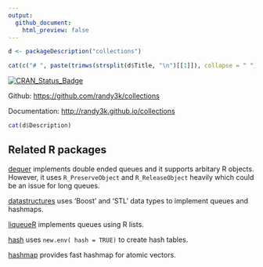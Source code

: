 ```yaml
---
output:
  github_document:
    html_preview: false
---
```

<!-- README.md is generated from README.Rmd. Please edit that file -->


```r
d <- packageDescription("collections")
```

```r
cat(c("# ", paste(trimws(strsplit(d$Title, "\n")[[1]]), collapse = " ")))
```

[![CRAN\_Status\_Badge](http://www.r-pkg.org/badges/version/collections)](https://cran.r-project.org/package=collections)

Github: [https://github.com/randy3k/collections](https://github.com/randy3k/collections)

Documentation: [http://randy3k.github.io/collections](https://randy3k.github.io/collections)

```r
cat(d$Description)
```

## Related R packages

[dequer](https://CRAN.R-project.org/package=dequer) implements double ended queues and it supports arbitary R objects. However, it uses `R_PreserveObject` and `R_ReleaseObject` heavily which could be an issue for long queues.

[datastructures](https://CRAN.R-project.org/package=datastructures) uses 'Boost' and 'STL' data types to implement queues and hashmaps.

[liqueueR](https://CRAN.R-project.org/package=liqueueR) implements queues using R lists.

[hash](https://CRAN.R-project.org/package=hash) uses  `new.env( hash = TRUE)` to create hash tables.

[hashmap](https://CRAN.R-project.org/package=hashmap) provides fast hashmap for atomic vectors.
